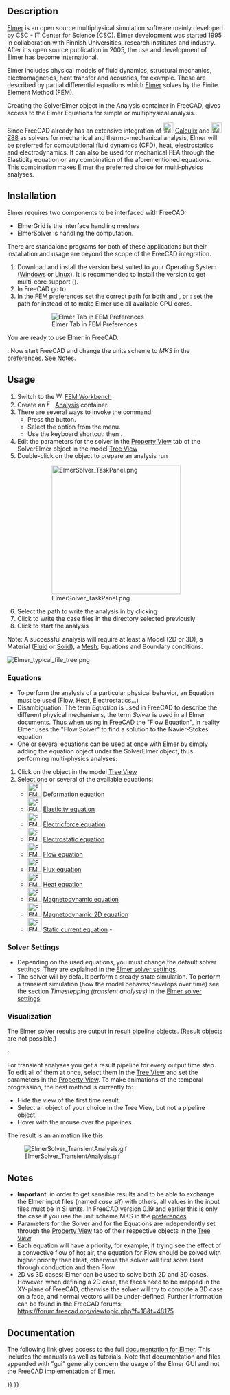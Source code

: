 <languages/>

{{Docnav
|[[FEM_SolverCalculixCcxtools|Solver CalculiX]]
|[[FEM_SolverMystran|Solver Mystran]]
|[[FEM_Workbench|FEM]]
|IconL=FEM_SolverCalculixCcxtools.svg
|IconR=FEM_SolverMystran.svg
|IconC=Workbench_FEM.svg
}}

{{GuiCommand
|Name=FEM SolverElmer
|MenuLocation=Solver → Solver Elmer
|Workbenches=[[FEM_Workbench|FEM]]
|Shortcut={{KEY|S}} {{KEY|E}}
|SeeAlso=[[FEM_SolverElmer_SolverSettings|FEM SolverElmer SolverSettings]], [[FEM_SolverCalculixCcxtools|FEM Solver CalculixCxxtools]], [[FEM_SolverZ88|FEM Solver Z88]], [[FEM_tutorial|FEM tutorial]]
}}

==Description==

[https://www.elmerfem.org Elmer] is an open source multiphysical simulation software mainly developed by CSC - IT Center for Science (CSC). Elmer development was started 1995 in collaboration with Finnish Universities, research institutes and industry. After it's open source publication in 2005, the use and development of Elmer has become international.

Elmer includes physical models of fluid dynamics, structural mechanics, electromagnetics, heat transfer and acoustics, for example. These are described by partial differential equations which [https://www.csc.fi/web/elmer Elmer] solves by the Finite Element Method (FEM).

Creating the SolverElmer object in the Analysis container in FreeCAD, gives access to the Elmer Equations for simple or multiphysical analysis.

Since FreeCAD already has an extensive integration of [[Image:FEM_SolverCalculiX.svg|24px|link=FEM_SolverCalculixCcxtools]] [[FEM_SolverCalculixCcxtools|Calculix]] and [[Image:FEM_SolverZ88.svg|24px|link=FEM_SolverZ88]] [[FEM_SolverZ88|Z88]] as solvers for mechanical and thermo-mechanical analysis, Elmer will be preferred for computational fluid dynamics (CFD), heat, electrostatics and electrodynamics. It can also be used for mechanical FEA through the Elasticity equation or any combination of the aforementioned equations. This combination makes Elmer the preferred choice for multi-physics analyses.

==Installation==

Elmer requires two components to be interfaced with FreeCAD:
* ElmerGrid is the interface handling meshes
* ElmerSolver is handling the computation. 
There are standalone programs for both of these applications but their installation and usage are beyond the scope of the FreeCAD integration.

# Download and install the version best suited to your Operating System ([https://www.nic.funet.fi/pub/sci/physics/elmer/bin/windows/ Windows] or [https://www.nic.funet.fi/pub/sci/physics/elmer/bin/linux/Readme1st.txt Linux]). It is recommended to install the {{incode|mpi}} version to get multi-core support ({{Version|0.21}}).
# In FreeCAD go to {{MenuCommand|Edit → Preferences → FEM → Elmer}}
# In the [[FEM_Preferences#Elmer|FEM preferences]] set the correct path for both {{incode|ElmerGrid}} and {{incode|ElmerSolver}}, or {{VersionPlus|0.21}}: set the path for {{incode|ElmerSolver_mpi}} instead of {{incode|ElmerSolver}} to make Elmer use all available CPU cores.
#: [[Image:Preferences-ElmerPath.png|Elmer Tab in FEM Preferences]]
#: {{Caption|Elmer preferences dialog menu showing fields to locate important Elmer binaries on Windows OS}}

You are ready to use Elmer in FreeCAD.

{{VersionMinus|0.19}}: Now start FreeCAD and change the units scheme to ''MKS'' in the [[Preferences_Editor#Units|preferences]]. See [[#Notes|Notes]].

==Usage==

# Switch to the [[Image:Workbench_FEM.svg|16px]] [[FEM_Workbench|FEM Workbench]]
# Create an [[Image:FEM_Analysis.svg|16px]] [[FEM_Analysis|Analysis]] container.
# There are several ways to invoke the command:
#* Press the {{Button|[[Image:FEM_SolverElmer.svg|16px]] [[FEM_SolverElmer|Solver Elmer]]}} button.
#* Select the {{MenuCommand|Solve → [[Image:FEM_SolverElmer.svg|16px]] Solver Elmer}} option from the menu.
#* Use the keyboard shortcut: {{KEY|S}} then {{KEY|E}}.
# Edit the parameters for the solver in the [[Property_View|Property View]] {{Button|Data}} tab of the SolverElmer object in the model [[Tree_View|Tree View]]
# Double-click on the {{KEY|[[Image:FEM_SolverElmer.svg|16px]] SolverElmer}} object to prepare an analysis run
#: [[Image:ElmerSolver TaskPanel.png|300px]]
#: {{Caption|Dialog box to run an Elmer analysis}}
# Select the path to write the analysis in by clicking {{Button|…}}
# Click {{Button|Write}} to write the case files in the directory selected previously
# Click {{Button|Run}} to start the analysis

Note: A successful analysis will require at least a Model (2D or 3D), a Material ([[FEM_MaterialFluid|Fluid]] or [[FEM_MaterialSolid|Solid]]), a [[FEM_MeshGmshFromShape|Mesh]], Equations and Boundary conditions.

[[Image:Elmer_typical_file_tree.png]]
{{Caption|Example of a [[Tree_View|Tree View]] once a Solver for Elmer is activated}}

===Equations===

* To perform the analysis of a particular physical behavior, an Equation must be used (Flow, Heat, Electrostatics…)
* Disambiguation: The term ''Equation'' is used in FreeCAD to describe the different physical mechanisms, the term ''Solver'' is used in all Elmer documents. Thus when using in FreeCAD the "Flow Equation", in reality Elmer uses the "Flow Solver" to find a solution to the Navier-Stokes equation.
* One or several equations can be used at once with Elmer by simply adding the equation object under the SolverElmer object, thus performing multi-physics analyses:

# Click on the {{KEY|[[Image:FEM_SolverElmer.svg|22px]] SolverElmer}} object in the model [[Tree_View|Tree View]]
# Select one or several of the available equations:
#* [[Image:FEM_EquationDeformation.svg|32px]] [[FEM_EquationDeformation|Deformation equation]]
#* [[Image:FEM_EquationElasticity.svg|32px]] [[FEM_EquationElasticity|Elasticity equation]]
#* [[Image:FEM_EquationElectricforce.svg|32px]] [[FEM_EquationElectricforce|Electricforce equation]]
#* [[Image:FEM_EquationElectrostatic.svg|32px]] [[FEM_EquationElectrostatic|Electrostatic equation]]
#* [[Image:FEM_EquationFlow.svg|32px]] [[FEM_EquationFlow|Flow equation]]
#* [[Image:FEM_EquationFlux.svg|32px]] [[FEM_EquationFlux|Flux equation]]
#* [[Image:FEM_EquationHeat.svg|32px]] [[FEM_EquationHeat|Heat equation]]
#* [[Image:FEM_EquationMagnetodynamic.svg|32px]] [[FEM_EquationMagnetodynamic|Magnetodynamic equation]]
#* [[Image:FEM_EquationMagnetodynamic2D.svg|32px]] [[FEM_EquationMagnetodynamic2D|Magnetodynamic 2D equation]]
#* [[Image:FEM_EquationStaticCurrent.svg|32px]] [[FEM_EquationStaticCurrent|Static current equation]] - {{Version|1.1}}

===Solver Settings===

* Depending on the used equations, you must change the default solver settings. They are explained in the [[FEM_SolverElmer_SolverSettings|Elmer solver settings]].
* The solver will by default perform a steady-state simulation. To perform a transient simulation (how the model behaves/develops over time) see the section ''Timestepping (transient analyses)'' in the [[FEM_SolverElmer_SolverSettings#Timestepping_(transient_analyses)|Elmer solver settings]].

===Visualization===

The Elmer solver results are output in [[FEM_PostPipelineFromResult|result pipeline]] objects. ([[FEM_ResultShow|Result objects]] are not possible.)

{{Version|0.21}}:

For transient analyses you get a result pipeline for every output time step. To edit all of them at once, select them in the [[Tree_View|Tree View]] and set the parameters in the [[Property View]].
To make animations of the temporal progression, the best method is currently to:
* Hide the view of the first time result.
* Select an object of your choice in the Tree View, but not a pipeline object.
* Hover with the mouse over the pipelines.

The result is an animation like this:

[[Image:ElmerSolver_TransientAnalysis.gif]]

==Notes==

* '''Important''': in order to get sensible results and to be able to exchange the Elmer input files (named ''case.sif'') with others, all values in the input files must be in SI units. In FreeCAD version 0.19 and earlier this is only the case if you use the unit scheme MKS in the [[Preferences_Editor#Units|preferences]].
* Parameters for the Solver and for the Equations are independently set through the [[Property_View|Property View]] {{KEY|Data}} tab of their respective objects in the [[Tree_View|Tree View]].
* Each equation will have a priority, for example, if trying see the effect of a convective flow of hot air, the equation for Flow should be solved with higher priority than Heat, otherwise the solver will first solve Heat through conduction and then Flow.
* 2D vs 3D cases: Elmer can be used to solve both 2D and 3D cases. However, when defining a 2D case, the faces need to be mapped in the XY-plane of FreeCAD, otherwise the solver will try to compute a 3D case on a face, and normal vectors will be under-defined. Further information can be found in the FreeCAD forums: https://forum.freecad.org/viewtopic.php?f=18&t=48175

==Documentation==

The following link gives access to the full [https://www.nic.funet.fi/pub/sci/physics/elmer/doc/ documentation for Elmer]. This includes the manuals as well as tutorials. Note that documentation and files appended with "gui" generally concern the usage of the Elmer GUI and not the FreeCAD implementation of Elmer.


{{Docnav
|[[FEM_SolverCalculixCcxtools|Solver CalculiX]]
|[[FEM_SolverMystran|Solver Mystran]]
|[[FEM_Workbench|FEM]]
|IconL=FEM_SolverCalculixCcxtools.svg
|IconR=FEM_SolverMystran.svg
|IconC=Workbench_FEM.svg
}}

{{FEM_Tools_navi{{#translation:}}}}
{{Userdocnavi{{#translation:}}}}